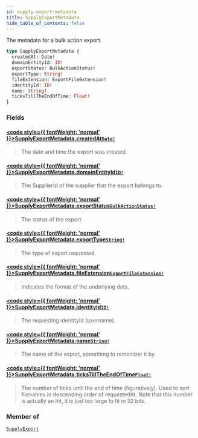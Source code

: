 ```yaml
---
id: supply-export-metadata
title: SupplyExportMetadata
hide_table_of_contents: false
---
```








The metadata for a bulk action export.

```graphql
type SupplyExportMetadata {
  createdAt: Date!
  domainEntityId: ID!
  exportStatus: BulkActionStatus!
  exportType: String!
  fileExtension: ExportFileExtension!
  identityId: ID!
  name: String!
  ticksTillTheEndOfTime: Float!
}
```


### Fields

#### [<code style={{ fontWeight: 'normal' }}>SupplyExportMetadata.<b>createdAt</b></code>](#)<Bullet />[`Date!`](/supply/api/graphql-admin/reference/scalars/date) <Badge class="secondary" text="non-null"/> <Badge class="secondary" text="scalar"/>
> The date and time the export was created.
> 

#### [<code style={{ fontWeight: 'normal' }}>SupplyExportMetadata.<b>domainEntityId</b></code>](#)<Bullet />[`ID!`](/supply/api/graphql-admin/reference/scalars/id) <Badge class="secondary" text="non-null"/> <Badge class="secondary" text="scalar"/>
> The SupplierId of the supplier that the export belongs to.
> 

#### [<code style={{ fontWeight: 'normal' }}>SupplyExportMetadata.<b>exportStatus</b></code>](#)<Bullet />[`BulkActionStatus!`](/supply/api/graphql-admin/reference/enums/bulk-action-status) <Badge class="secondary" text="non-null"/> <Badge class="secondary" text="enum"/>
> The status of the export.
> 

#### [<code style={{ fontWeight: 'normal' }}>SupplyExportMetadata.<b>exportType</b></code>](#)<Bullet />[`String!`](/supply/api/graphql-admin/reference/scalars/string) <Badge class="secondary" text="non-null"/> <Badge class="secondary" text="scalar"/>
> The type of export requested.
> 

#### [<code style={{ fontWeight: 'normal' }}>SupplyExportMetadata.<b>fileExtension</b></code>](#)<Bullet />[`ExportFileExtension!`](/supply/api/graphql-admin/reference/enums/export-file-extension) <Badge class="secondary" text="non-null"/> <Badge class="secondary" text="enum"/>
> Indicates the format of the underlying data.
> 

#### [<code style={{ fontWeight: 'normal' }}>SupplyExportMetadata.<b>identityId</b></code>](#)<Bullet />[`ID!`](/supply/api/graphql-admin/reference/scalars/id) <Badge class="secondary" text="non-null"/> <Badge class="secondary" text="scalar"/>
> The requesting identityId (username).
> 

#### [<code style={{ fontWeight: 'normal' }}>SupplyExportMetadata.<b>name</b></code>](#)<Bullet />[`String!`](/supply/api/graphql-admin/reference/scalars/string) <Badge class="secondary" text="non-null"/> <Badge class="secondary" text="scalar"/>
> The name of the export, something to remember it by.
> 

#### [<code style={{ fontWeight: 'normal' }}>SupplyExportMetadata.<b>ticksTillTheEndOfTime</b></code>](#)<Bullet />[`Float!`](/supply/api/graphql-admin/reference/scalars/float) <Badge class="secondary" text="non-null"/> <Badge class="secondary" text="scalar"/>
> The number of ticks until the end of time (figuratively). Used to sort filenames in descending order of requestedAt.
Note that this number is actually an Int, it is just too large to fit in 32 bits.
> 



### Member of

[`SupplyExport`](/supply/api/graphql-admin/reference/objects/supply-export)  <Badge class="secondary" text="object"/>



